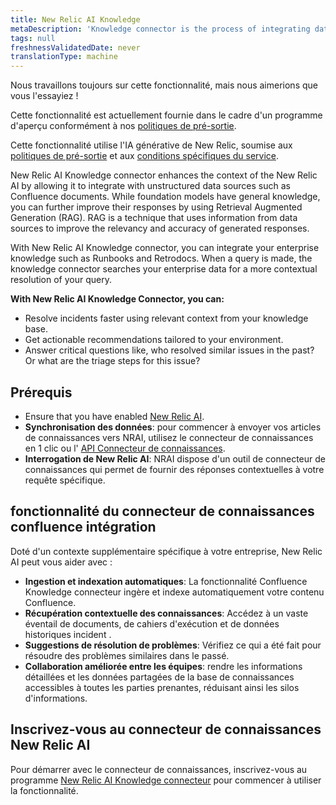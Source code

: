 ```yaml
---
title: New Relic AI Knowledge
metaDescription: 'Knowledge connector is the process of integrating data from various sources to create a unified view of information. This unified view can be used to improve decision-making, automate processes, and enhance customer experiences.'
tags: null
freshnessValidatedDate: never
translationType: machine
---
```


<Callout title="Aperçu">
  Nous travaillons toujours sur cette fonctionnalité, mais nous aimerions que vous l&apos;essayiez !

  Cette fonctionnalité est actuellement fournie dans le cadre d&apos;un programme d&apos;aperçu conformément à nos [politiques de pré-sortie](/docs/licenses/license-information/referenced-policies/new-relic-pre-release-policy).

  Cette fonctionnalité utilise l&apos;IA générative de New Relic, soumise aux [politiques de pré-sortie](/docs/licenses/license-information/referenced-policies/new-relic-pre-release-policy) et aux [conditions spécifiques du service](https://newrelic.com/termsandconditions/service-specific).
</Callout>

New Relic AI Knowledge connector enhances the context of the New Relic AI by allowing it to integrate with unstructured data sources such as Confluence documents. While foundation models have general knowledge, you can further improve their responses by using Retrieval Augmented Generation (RAG). RAG is a technique that uses information from data sources to improve the relevancy and accuracy of generated responses.

With New Relic AI Knowledge connector, you can integrate your enterprise knowledge such as Runbooks and Retrodocs. When a query is made, the knowledge connector searches your enterprise data for a more contextual resolution of your query.

**With New Relic AI Knowledge Connector, you can:**

* Resolve incidents faster using relevant context from your knowledge base.
* Get actionable recommendations tailored to your environment.
* Answer critical questions like, who resolved similar issues in the past? Or what are the triage steps for this issue?

## Prérequis

* Ensure that you have enabled [New Relic AI](/docs/agentic-ai/new-relic-ai/#enable).
* **Synchronisation des données**: pour commencer à envoyer vos articles de connaissances vers NRAI, utilisez le connecteur de connaissances en 1 clic ou l&apos; [API Connecteur de connaissances](/docs/apis/nerdgraph/examples/nerdgraph-rag).
* **Interrogation de New Relic AI**: NRAI dispose d&apos;un outil de connecteur de connaissances qui permet de fournir des réponses contextuelles à votre requête spécifique.

## fonctionnalité du connecteur de connaissances confluence intégration

Doté d&apos;un contexte supplémentaire spécifique à votre entreprise, New Relic AI peut vous aider avec :

* **Ingestion et indexation automatiques**: La fonctionnalité Confluence Knowledge connecteur ingère et indexe automatiquement votre contenu Confluence.
* **Récupération contextuelle des connaissances**: Accédez à un vaste éventail de documents, de cahiers d&apos;exécution et de données historiques incident .
* **Suggestions de résolution de problèmes**: Vérifiez ce qui a été fait pour résoudre des problèmes similaires dans le passé.
* **Collaboration améliorée entre les équipes**: rendre les informations détaillées et les données partagées de la base de connaissances accessibles à toutes les parties prenantes, réduisant ainsi les silos d&apos;informations.

## Inscrivez-vous au connecteur de connaissances New Relic AI

Pour démarrer avec le connecteur de connaissances, inscrivez-vous au programme [New Relic AI Knowledge connecteur](https://docs.google.com/forms/d/e/1FAIpQLScLXUDRmg9_T0XlJy0ddiXog6J3SRI_kJY6G3LlvTdAyjyc9Q/viewform?usp=sharing) pour commencer à utiliser la fonctionnalité.